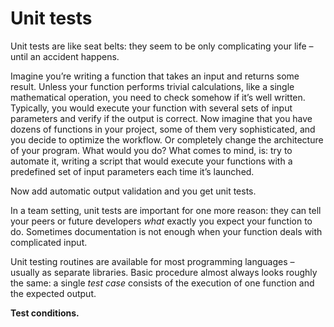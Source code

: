 # Unit tests

Unit tests are like seat belts: they seem to be only complicating your life -- until an accident happens.

Imagine you're writing a function that takes an input and returns some result. Unless your function performs trivial calculations, like a single mathematical operation, you need to check somehow if it's well written. Typically, you would execute your function with several sets of input parameters and verify if the output is correct. Now imagine that you have dozens of functions in your project, some of them very sophisticated, and you decide to optimize the workflow. Or completely change the architecture of your program. What would you do? What comes to mind, is: try to automate it, writing a script that would execute your functions with a predefined set of input parameters each time it's launched.

Now add automatic output validation and you get unit tests.

In a team setting, unit tests are important for one more reason: they can tell your peers or future developers *what* exactly you expect your function to do. Sometimes documentation is not enough when your function deals with complicated input.

Unit testing routines are available for most programming languages -- usually as separate libraries. Basic procedure almost always looks roughly the same: a single *test case* consists of the execution of one function and the expected output.

**Test conditions.** 
